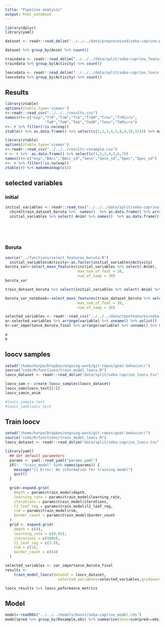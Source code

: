 ```yaml
---
title: "Pipeline analysis"
output: html_notebook
---
```

```r
library(dplyr)
library(yaml)
```
```r
dataset <- readr::read_delim("../../../data/preprocessed/seba-caprino-preprocessed.tsv", delim="\t")

dataset %>% group_by(Anim) %>% count()
```

```r
traindata <- readr::read_delim("../../../data/split/seba-caprino_features.tsv",delim="\t")
traindata %>% group_by(Activity) %>% count()
```

```r
loocvdata <- readr::read_delim("../../../data/split/seba-caprino_loocv.tsv",delim="\t")
loocvdata %>% group_by(Activity) %>% count()
```

## Results
```r
library(ztable)
options(ztable.type='viewer')
r<-readr::read_csv("../../../results.csv")
names(r)<-c("exp","TrR","TrW","TrG","TrGM","Trov","TrMicro",
                  "TeR","TeW","TeG","TeGM","Teov","TeMicro")
r<- r %>% filter(!is.na(exp))
ztable(r %>% as.data.frame() %>% select(c(1,2,3,4,5,8,9,10,11))) %>% makeHeatmap() 
```

```r
library(ztable)
options(ztable.type='viewer')
r<-readr::read_csv("../../../results-resample.csv")
r <- r %>%  as.data.frame() %>% select(c(1,2,3,4,5,6,7))
names(r)<-c("exp","BAcc","BAcc_sd","Sens","Sens_sd","Spec","Spec_sd")
r<- r %>% filter(!is.na(exp))
ztable(r) %>% makeHeatmap(c()) 
```


## selected variables

### initial
```r
initial_variables <- readr::read_tsv("../../../data/split/seba-caprino_features.tsv")
  cbind(train_dataset_boruta %>%  names()  %>% as.data.frame() %>% arrange(desc(.)),
  initial_variables %>% select(-Anim) %>% names()  %>% as.data.frame() %>% arrange(desc(.)))
  
  
  
  
```
### Boruta

```r
source("../functions/select_features_boruta.R")
  initial_variables$Activity<-as.factor(initial_variables$Activity)
boruta_var<-select_maxn_features(initial_variables %>% select(-Anim),
                                 max_num_of_feat = 20,
                                 num_of_samp = 30)
boruta_var

train_dataset_boruta %>% select(initial_variables %>% select(-Anim) %>% names())

boruta_var_notebook<-select_maxn_features(train_dataset_boruta %>% select(initial_variables %>% select(-Anim) %>% names()) ,
                                 max_num_of_feat = 20,
                                 num_of_samp = 30)
```


```r
selected_variables <- readr::read_csv("../../../data/topnfeatures/seba-caprino_selected_features.tsv")
a<-selected_variables %>% arrange(variable) %>% unname() %>% unlist()
b<-var_importance_boruta_final %>% arrange(variable) %>% unname() %>% unlist()

a
b
```

## loocv samples
```r
setwd("/home/harpo/Dropbox/ongoing-work/git-repos/goat-behavior/")
source("code/R/functions/train_model_loocv.R")
loocv_dataset <- readr::read_delim("data/split/seba-caprino_loocv.tsv",delim="\t")

loocv_sam <- create_loocv_samples(loocv_dataset)
loocv_sam$loocv_test[[1]]
loocv_sam$n_anim

#loocv_sample_test
#loocv_sam$loocv_test
```
## Train loocv

```r

setwd("/home/harpo/Dropbox/ongoing-work/git-repos/goat-behavior/")
source("code/R/functions/train_model_loocv.R")
loocv_dataset <- readr::read_delim("data/split/seba-caprino_loocv.tsv",delim="\t")

library(yaml)
  ## Set default parameters
  params <- yaml::read_yaml("params.yaml")
  if(!  "train_model" %in% names(params)) { 
    message("[] Error: No information for training model")
    quit()
  }
  
  grid<-expand.grid(
    depth = params$train_model$depth,
    learning_rate = params$train_model$learning_rate,
    iterations = params$train_model$iterations,
    l2_leaf_reg = params$train_model$l2_leaf_reg,
    rsm = params$train_model$rsm,
    border_count = params$train_model$border_count
  )
  grid <- expand.grid(
    depth = c(4),
    learning_rate = c(0.05),
    iterations = c(1000),
    l2_leaf_reg = c(3.0),
    rsm = c(1),
    border_count = c(64)
  )

selected_variables <- var_importance_boruta_final
results <- 
    train_model_loocv(dataset = loocv_dataset,
                        selected_variables=selected_variables,gridsearch = grid,vfrac = 0.1)

loocv_results %>% loocv_peformance_metrics

```

## Model
```r

model<-readRDS("../../../models/boost/seba-caprino_model.rds")
model$pred %>% group_by(Resample,obs) %>% summarise(Sens=sum(pred==obs)/n()) %>% group_by(obs) %>% summarise(Sens_Mean=mean(Sens),Sens_sd=sd(Sens)) %>% filter(obs == "G")  %>% select(Sens_Mean,Sens_sd) %> %as.yaml() %>% write("../../../test.yaml")
```

